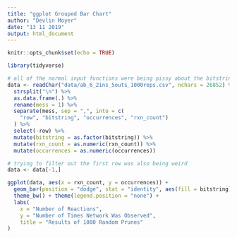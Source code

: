 ```yaml
---
title: "ggplot Grouped Bar Chart"
author: "Devlin Moyer"
date: "13 11 2019"
output: html_document
---
```


```r
knitr::opts_chunk$set(echo = TRUE)
```

```r
library(tidyverse)
```

```r
# all of the normal input functions were being pissy about the bitstrings
data <- readChar("data/ab_6_2ins_5outs_1000reps.csv", nchars = 26852) %>%
  strsplit("\n") %>%
  as.data.frame(.) %>%
  rename(mess = 1) %>%
  separate(mess, sep = ",", into = c(
    "row", "bitstring", "occurrences", "rxn_count")
  ) %>%
  select(-row) %>%
  mutate(bitstring = as.factor(bitstring)) %>%
  mutate(rxn_count = as.numeric(rxn_count)) %>%
  mutate(occurrences = as.numeric(occurrences))

# trying to filter out the first row was also being weird
data <- data[-1,]
```

```r
ggplot(data, aes(x = rxn_count, y = occurrences)) + 
  geom_bar(position = "dodge", stat = "identity", aes(fill = bitstring)) +
  theme_bw() + theme(legend.position = "none") +
  labs(
    x = "Number of Reactions", 
    y = "Number of Times Network Was Observed", 
    title = "Results of 1000 Random Prunes"
)
```